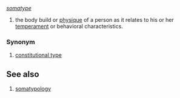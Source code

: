 ''[[somatype]]''
{{en-noun}}
# the body build or [[physique]] of a person as it relates to his or her [[temperament]] or behavioral characteristics.

===Synonym===
# [[constitutional type]]

==See also==
# [[somatypology]]
